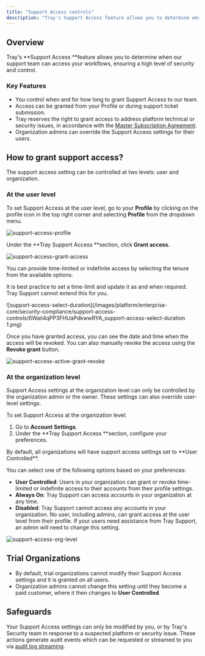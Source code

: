 ```yaml
---
title: "Support Access controls"
description: "Tray's Support Access feature allows you to determine when our support team can access your workflows, ensuring a high level of security and control."
---
```


## Overview

Tray's **Support Access **feature allows you to determine when our support team can access your workflows, ensuring a high level of security and control.

### Key Features

- You control when and for how long to grant Support Access to our team.
- Access can be granted from your Profile or during support ticket submission.
- Tray reserves the right to grant access to address platform technical or security issues, in accordance with the [Master Subscription Agreement](https://tray.ai/terms).
- Organization admins can override the Support Access settings for their users.

## How to grant support access?

The support access setting can be controlled at two levels: user and organization. 

### At the user level

To set Support Access at the user level, go to your **Profile** by clicking on the profile icon in the top right corner and selecting **Profile** from the dropdown menu.

![support-access-profile](/images/platform/enterprise-core/security-compliance/support-access-controls/7c9HKShP4UhEoJFTcMyhFj_support-access-profile.png)

Under the **Tray Support Access **section, click **Grant access.**

![support-access-grant-access](/images/platform/enterprise-core/security-compliance/support-access-controls/7gx1NMquefVHJSYdpLSejJ_support-access-grant-access.png)

You can provide time-limited or indefinite access by selecting the tenure from the available options. 

It is best practice to set a time-limit and update it as and when required. Tray Support cannot extend this for you.

![support-access-select-duration](/images/platform/enterprise-core/security-compliance/support-access-controls/6Waii4qPP3FHUaPdkwwRYA_support-access-select-duration 1.png)

Once you have granted access, you can see the date and time when the access will be revoked. You can also manually revoke the access using the **Revoke grant** button.

![support-access-active-grant-revoke](/images/platform/enterprise-core/security-compliance/support-access-controls/5OfrXKnMzjWstZZ0L8zZNT_support-access-active-grant-revoke.png)

### At the organization level

Support Access settings at the organization level can only be controlled by the organization admin or the owner. These settings can also override user-level settings.

To set Support Access at the organization level:

1. Go to **Account Settings**.
2. Under the **Tray Support Access **section, configure your preferences.

<Info>
By default, all organizations will have support access settings set to **User Controlled**.
</Info>

You can select one of the following options based on your preferences:

- **User Controlled**: Users in your organization can grant or revoke time-limited or indefinite access to their accounts from their profile settings.
- **Always On**: Tray Support can access accounts in your organization at any time.
- **Disabled**: Tray Support cannot access any accounts in your organization. No user, including admins, can grant access at the user level from their profile. If your users need assistance from Tray Support, an admin will need to change this setting.

![support-access-org-level](/images/platform/enterprise-core/security-compliance/support-access-controls/4NN43E4QhmToTgP7E236g0_support-access-org-level.png)

## Trial Organizations

- By default, trial organizations cannot modify their Support Access settings and it is granted on all users.
- Organization admins cannot change this setting until they become a paid customer, where it then changes to **User Controlled**.

## **Safeguards**

Your Support Access settings can only be modified by you, or by Tray's Security team in response to a suspected platform or security issue. These actions generate audit events which can be requested or streamed to you via [audit log streaming](#).
